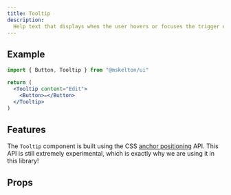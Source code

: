 ```yaml
---
title: Tooltip
description:
  Help text that displays when the user hovers or focuses the trigger element.
---
```



## Example

```jsx
import { Button, Tooltip } from "@mskelton/ui"

return (
  <Tooltip content="Edit">
    <Button>✏️</Button>
  </Tooltip>
)
```

<TooltipDemo />

## Features

The `Tooltip` component is built using the CSS
[anchor positioning](https://developer.chrome.com/blog/tether-elements-to-each-other-with-css-anchor-positioning/)
API. This API is still extremely experimental, which is exactly why we are using
it in this library!

## Props
